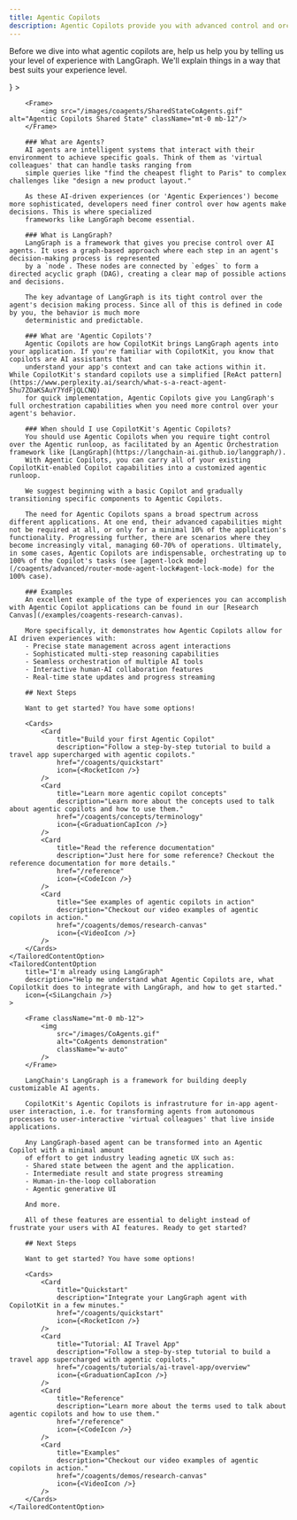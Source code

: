 ```yaml
---
title: Agentic Copilots
description: Agentic Copilots provide you with advanced control and orchestration over your agents.
---
```



Before we dive into what agentic copilots are, help us help you by telling us 
your level of experience with LangGraph. We'll explain things in a way that best suits your experience level.



<TailoredContent defaultOptionIndex={0}>
    <TailoredContentOption 
        title="I'm new to LangGraph" 
        description="Help me understand what Agentic Copilots are, where LangGraph fits in, and how to get started." 
        icon={<img src="/images/copilotkit-logo.svg" width={7} height={7} />}
    >

        <Frame>
            <img src="/images/coagents/SharedStateCoAgents.gif" alt="Agentic Copilots Shared State" className="mt-0 mb-12"/>
        </Frame>

        ### What are Agents?
        AI agents are intelligent systems that interact with their environment to achieve specific goals. Think of them as 'virtual colleagues' that can handle tasks ranging from 
        simple queries like "find the cheapest flight to Paris" to complex challenges like "design a new product layout."

        As these AI-driven experiences (or 'Agentic Experiences') become more sophisticated, developers need finer control over how agents make decisions. This is where specialized 
        frameworks like LangGraph become essential.

        ### What is LangGraph?
        LangGraph is a framework that gives you precise control over AI agents. It uses a graph-based approach where each step in an agent's decision-making process is represented 
        by a `node`. These nodes are connected by `edges` to form a directed acyclic graph (DAG), creating a clear map of possible actions and decisions.

        The key advantage of LangGraph is its tight control over the agent's decision making process. Since all of this is defined in code by you, the behavior is much more
        deterministic and predictable.

        ### What are 'Agentic Copilots'?
        Agentic Copilots are how CopilotKit brings LangGraph agents into your application. If you're familiar with CopilotKit, you know that copilots are AI assistants that 
        understand your app's context and can take actions within it. While CopilotKit's standard copilots use a simplified [ReAct pattern](https://www.perplexity.ai/search/what-s-a-react-agent-5hu7ZOaKSAuY7YdFjQLCNQ) 
        for quick implementation, Agentic Copilots give you LangGraph's full orchestration capabilities when you need more control over your agent's behavior.

        ### When should I use CopilotKit's Agentic Copilots?
        You should use Agentic Copilots when you require tight control over the Agentic runloop, as facilitated by an Agentic Orchestration framework like [LangGraph](https://langchain-ai.github.io/langgraph/).
        With Agentic Copilots, you can carry all of your existing CopilotKit-enabled Copilot capabilities into a customized agentic runloop.

        We suggest beginning with a basic Copilot and gradually transitioning specific components to Agentic Copilots.
        
        The need for Agentic Copilots spans a broad spectrum across different applications. At one end, their advanced capabilities might not be required at all, or only for a minimal 10% of the application's functionality. Progressing further, there are scenarios where they become increasingly vital, managing 60-70% of operations. Ultimately, in some cases, Agentic Copilots are indispensable, orchestrating up to 100% of the Copilot's tasks (see [agent-lock mode](/coagents/advanced/router-mode-agent-lock#agent-lock-mode) for the 100% case).

        ### Examples
        An excellent example of the type of experiences you can accomplish with Agentic Copilot applications can be found in our [Research Canvas](/examples/coagents-research-canvas).
        
        More specifically, it demonstrates how Agentic Copilots allow for AI driven experiences with:
        - Precise state management across agent interactions
        - Sophisticated multi-step reasoning capabilities
        - Seamless orchestration of multiple AI tools
        - Interactive human-AI collaboration features
        - Real-time state updates and progress streaming

        ## Next Steps

        Want to get started? You have some options!

        <Cards>
            <Card
                title="Build your first Agentic Copilot"
                description="Follow a step-by-step tutorial to build a travel app supercharged with agentic copilots."
                href="/coagents/quickstart"
                icon={<RocketIcon />}
            />
            <Card
                title="Learn more agentic copilot concepts"
                description="Learn more about the concepts used to talk about agentic copilots and how to use them."
                href="/coagents/concepts/terminology"
                icon={<GraduationCapIcon />}
            />
            <Card
                title="Read the reference documentation"
                description="Just here for some reference? Checkout the reference documentation for more details."
                href="/reference"
                icon={<CodeIcon />}
            />
            <Card
                title="See examples of agentic copilots in action"
                description="Checkout our video examples of agentic copilots in action."
                href="/coagents/demos/research-canvas"
                icon={<VideoIcon />}
            />
        </Cards>
    </TailoredContentOption>
    <TailoredContentOption 
        title="I'm already using LangGraph" 
        description="Help me understand what Agentic Copilots are, what Copilotkit does to integrate with LangGraph, and how to get started." 
        icon={<SiLangchain />}
    >

        <Frame className="mt-0 mb-12">
            <img
                src="/images/CoAgents.gif"
                alt="CoAgents demonstration"
                className="w-auto"
            />
        </Frame>

        LangChain's LangGraph is a framework for building deeply customizable AI agents.

        CopilotKit's Agentic Copilots is infrastruture for in-app agent-user interaction, i.e. for transforming agents from autonomous processes to user-interactive 'virtual colleagues' that live inside applications.

        Any LangGraph-based agent can be transformed into an Agentic Copilot with a minimal amount
        of effort to get industry leading agnetic UX such as:
        - Shared state between the agent and the application.
        - Intermediate result and state progress streaming
        - Human-in-the-loop collaboration
        - Agentic generative UI

        And more.

        All of these features are essential to delight instead of frustrate your users with AI features. Ready to get started?

        ## Next Steps

        Want to get started? You have some options!

        <Cards>
            <Card
                title="Quickstart"
                description="Integrate your LangGraph agent with CopilotKit in a few minutes."
                href="/coagents/quickstart"
                icon={<RocketIcon />}
            />
            <Card
                title="Tutorial: AI Travel App"
                description="Follow a step-by-step tutorial to build a travel app supercharged with agentic copilots."
                href="/coagents/tutorials/ai-travel-app/overview"
                icon={<GraduationCapIcon />}
            />
            <Card
                title="Reference"
                description="Learn more about the terms used to talk about agentic copilots and how to use them."
                href="/reference"
                icon={<CodeIcon />}
            />
            <Card
                title="Examples"
                description="Checkout our video examples of agentic copilots in action."
                href="/coagents/demos/research-canvas"
                icon={<VideoIcon />}
            />
        </Cards>
    </TailoredContentOption>
</TailoredContent>
